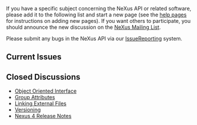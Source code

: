 If you have a specific subject concerning the NeXus API or related software, please add it to the following list and start a new page (see the [[Help:Contents|help pages]] for instructions on adding new pages).  If you want others to participate, you should announce the new discussion on the [http://lists.nexusformat.org/mailman/listinfo/nexus NeXus Mailing List].

Please submit any bugs in the NeXus API via our [[IssueReporting]] system.

== Current Issues ==


== Closed Discussions ==
*[[Object Oriented Interface]]
*[[Group Attributes]]
*[[Linking External Files]]
*[[Versioning]]
*[[Nexus 4 Release Notes]]